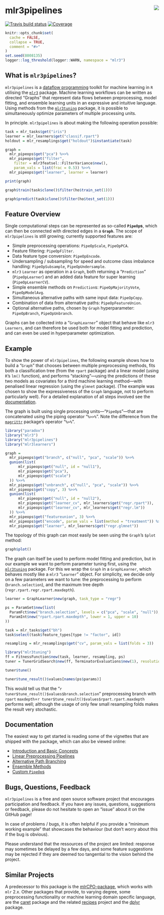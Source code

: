 # mlr3pipelines <img src="man/figures/logo.png" align="right" />

[![Travis build status](https://travis-ci.com/mlr-org/mlr3pipelines.svg?branch=master)](https://travis-ci.com/mlr-org/mlr3pipelines)
[![Coverage](https://codecov.io/github/mlr-org/mlr3pipelines/branch/master/graphs/badge.svg)](https://codecov.io/github/mlr-org/mlr3pipelines)

```r
knitr::opts_chunk$set(
  cache = FALSE,
  collapse = TRUE,
  comment = "#>"
)
set.seed(8008135)
logger::log_threshold(logger::WARN, namespace = "mlr3")
```

## What is `mlr3pipelines`?

`mlr3pipelines` is a [dataflow programming](https://en.wikipedia.org/wiki/Dataflow_programming) toolkit for machine learning in `R` utilising the [`mlr3`](https://github.com/mlr-org/mlr3) package. Machine learning workflows can be written as directed "Graphs" that represent data flows between preprocessing, model fitting, and ensemble learning units in an expressive and intuitive language. Using methods from the [`mlr3tuning`](https://github.com/mlr-org/mlr3tuning) package, it is possible to simultaneously optimize parameters of multiple processing units.

In principle. `mlr3pipelines` is about making the following operation possible:
```r
task = mlr_tasks$get("iris")
learner = mlr_learners$get("classif.rpart")
holdout = mlr_resamplings$get("holdout")$instantiate(task)

graph =
  mlr_pipeops$get("pca") %>>%
  mlr_pipeops$get("filter",
    filter = mlr3featsel::FilterVariance$new(),
    param_vals = list(frac = 0.5)) %>>%
  mlr_pipeops$get("learner", learner = learner)

print(graph)

graph$train(task$clone()$filter(ho$train_set(1)))

graph$predict(task$clone()$filter(ho$test_set(1)))
```

## Feature Overview

Single computational steps can be represented as so-called **`PipeOp`s**, which can then be connected with directed edges in a **`Graph`**. The scope of `mlr3pipelines` is still growing; currently supported features are:

* Simple preprocessing operations: `PipeOpScale`, `PipeOpPCA`.
* Feature filtering: `PipeOpFilter`.
* Data feature type conversion: `PipeOpEncode`.
* Undersampling / subsampling for speed and outcome class imbalance handling: `PipeOpSubsample`, `PipeOpUndersample`.
* `mlr3` `Learner` as operation in a `Graph`, both returning a "`Prediction`" (`PipeOpLearner`) and an added data feature for super learning (`PipeOpLearnerCV`).
* Simple ensemble methods on `Prediction`s: `PipeOpMajorityVote`, `PipeOpModelAvg`.
* Simultaneous alternative paths with same input data: `PipeOpCopy`.
* Combination of data from alternative paths: `PipeOpFeatureUnion`.
* Optional alternative paths, chosen by `Graph` hyperparameter: `PipeOpBranch`, `PipeOpUnbranch`.

Graphs can be collected into a "`GraphLearner`" object that behave like `mlr3` `Learners`, and can therefore be used both for model fitting and prediction, and can even be used in hyperparameter optimization.

## Example

To show the power of `mlr3pipelines`, the following example shows how to build a "`Graph`" that chooses between multiple preprocessing methods, fits both a classification tree (from the `rpart` package) and a linear model (using `R`'s `lm()` function), and performs "stacking"---using the predictions of these two models as covariates for a third machine learning method---with penalised linear regression (using the `glmnet` package). (The example was chosen to show the expressiveness of the `Graph` language, not to perform particularly well). For a detailed explanation of all steps involved see the [documentation](documentation).

The graph is built using single processing units---"`PipeOp`s"---that are concatenated using the piping operator "`%>>%`". Note the difference from the [`magrittr`](https://github.com/tidyverse/magrittr) package's operator "`%>%`".
```r
library("paradox")
library("mlr3")
library("mlr3pipelines")
library("mlr3learners")

graph =
  mlr_pipeops$get("branch", c("null", "pca", "scale")) %>>%
  gunion(list(
      mlr_pipeops$get("null", id = "null1"),
      mlr_pipeops$get("pca"),
      mlr_pipeops$get("scale")
  )) %>>%
  mlr_pipeops$get("unbranch", c("null", "pca", "scale")) %>>%
  mlr_pipeops$get("copy", 3) %>>%
  gunion(list(
      mlr_pipeops$get("null", id = "null2"),
      mlr_pipeops$get("learner_cv", mlr_learners$get("regr.rpart")),
      mlr_pipeops$get("learner_cv", mlr_learners$get("regr.lm"))
  )) %>>%
  mlr_pipeops$get("featureunion", 3) %>>%
  mlr_pipeops$get("encode", param_vals = list(method = "treatment")) %>>%
  mlr_pipeops$get("learner", mlr_learners$get("regr.glmnet"))
```
The topology of this graph can most easily be seen using the `Graph`'s `$plot` method:
```r
graph$plot()
```

The graph can itself be used to perform model fitting and prediction, but in our example we want to perform parameter tuning first, using the [`mlr3tuning`](https://github.com/mlr-org/mlr3tuning) package. For this we wrap the `Graph` in a `GraphLearner`, which behaves mostly like
a `mlr3` "`Learner`" object. For simplicity, we decide only on a few parameters we want to tune: the preprocessing to perform (`branch.selection`), and the maximum tree depth (`regr.rpart.regr.rpart.maxdepth`).
```r
learner = GraphLearner$new(graph, task_type = "regr")

ps = ParamSet$new(list(
  ParamFct$new("branch.selection", levels = c("pca", "scale", "null")),
  ParamInt$new("rpart.rpart.maxdepth", lower = 1, upper = 10)
))

task = mlr_tasks$get("bh")
task$select(task$feature_types[type != "factor", id])

resampling = mlr_resamplings$get("cv", param_vals = list(folds = 3))
```

```r
library("mlr3tuning")
ff = FitnessFunction$new(task, learner, resampling, ps)
tuner = TunerGridSearch$new(ff, TerminatorEvaluations$new(1), resolution = 3)

tuner$tune()

tuner$tune_result()$values[names(ps$params)]
```

This would tell us that the "`r tuner$tune_result()$values$branch.selection`" preprocessing branch with `rpart` `maxdepth`=`r tuner$tune_result()$values$rpart.rpart.maxdepth` performs well; although the usage of only few small resampling folds makes the result very stochastic.

## Documentation

The easiest way to get started is reading some of the vignettes that are shipped with the package, which can also be viewed online:

* [Introduction and Basic Concepts](https://mlr-org.github.io/mlr3pipelines/articles/basic_concepts.html)
* [Linear Preprocessing Pipelines](https://mlr-org.github.io/mlr3pipelines/articles/a_simple_pipeline.html)
* [Alternative Path Branching](https://mlr-org.github.io/mlr3pipelines/articles/branching.html)
* [Ensemble Methods](https://mlr-org.github.io/mlr3pipelines/articles/stacking_and_bagging.html)
* [Custom `PipeOp`s](https://mlr-org.github.io/mlr3pipelines/articles/create_a_custom_pipeop.html)

## Bugs, Questions, Feedback

`mlr3pipelines` is a free and open source software project that encourages participation and feedback. If you have any issues, questions, suggestions or feedback, please do not hesitate to open an "issue" about it on the GitHub page!

In case of problems / bugs, it is often helpful if you provide a "minimum working example" that showcases the behaviour (but don't worry about this if the bug is obvious).

Please understand that the ressources of the project are limited: response may sometimes be delayed by a few days, and some feature suggestions may be rejected if they are deemed too tangential to the vision behind the project.

## Similar Projects

A predecessor to this package is the [mlrCPO-package](https://github.com/mlr-org/mlrCPO), which works with `mlr` 2.x. Other packages that provide, to varying degree, some preprocessing functionality or machine learning domain specific language, are the [caret](https://github.com/topepo/caret) package and the related [recipes](https://tidymodels.github.io/recipes/) project and the [dplyr](https://github.com/tidyverse/dplyr) package.
